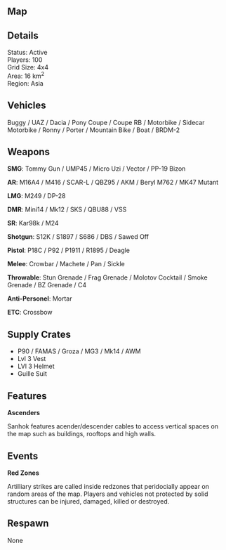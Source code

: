 
## Map

<Map name="Sanhok"/>

## Details

Status: Active  
Players: 100  
Grid Size: 4x4  
Area: 16 km<sup>2</sup>  
Region: Asia  

## Vehicles

Buggy / UAZ / Dacia / Pony Coupe / Coupe RB / Motorbike / Sidecar Motorbike / Ronny / Porter / Mountain Bike / Boat / BRDM-2  

## Weapons

**SMG**: Tommy Gun / UMP45 / Micro Uzi / Vector / PP-19 Bizon  

**AR**: M16A4 / M416 / SCAR-L / QBZ95 / AKM / Beryl M762 / MK47 Mutant   

**LMG**: M249 / DP-28  

**DMR**: Mini14 / Mk12 / SKS / QBU88 / VSS  

**SR**: Kar98k / M24

**Shotgun**: S12K / S1897 / S686 / DBS / Sawed Off  

**Pistol**: P18C / P92 / P1911 / R1895 / Deagle  

**Melee**: Crowbar / Machete / Pan / Sickle  

**Throwable**: Stun Grenade / Frag Grenade / Molotov Cocktail / Smoke Grenade / BZ Grenade / C4  

**Anti-Personel**: Mortar   

**ETC**: Crossbow  

## Supply Crates

- P90 / FAMAS / Groza / MG3 / Mk14 / AWM
- Lvl 3 Vest
- LVl 3 Helmet
- Guille Suit 

## Features

**Ascenders**  

Sanhok features acender/descender cables to access vertical spaces on the map such as buildings, rooftops and high walls. 

## Events

**Red Zones**

Artilliary strikes are called inside redzones that peridocially appear on random areas of the map. Players and vehicles not protected by solid structures can be injured, damaged, killed or destroyed. 

## Respawn

None  